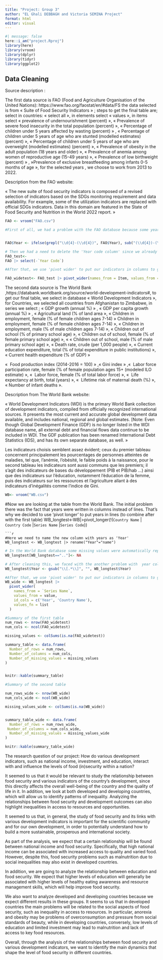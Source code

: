 ```yaml
---
title: "Project: Group 3"
author: "EL Ghali DEBBAGH and Victoria SEMINA Project"
format: html
editor: visual
---
```


```r
#| message: false
here::i_am("project.Rproj")
library(here)
library(vroom)
library(dplyr)
library(tidyr)
library(ggplot2)
```

## Data Cleaning

Source description : 

The first data source is FAO (Food and Agriculture Organisation of the United Nations): https://www.fao.org/faostat/en/#data/FS  the data selected is from « Suite of Food Security Indicators » ; steps to get the final table are; select in countries: « select all », in elements select « values », in items select  « prevalence of undernourishment (percent) », « Prevalence of severe food insecurity in the total population (percent) », « Percentage of children under 5 years affected by wasting (percent) » , « Percentage of children under 5 years of age who are stunted (modelled estimates) (percent) », « Percentage of children under 5 years of age who are overweight (modelled estimates) (percent) », « Prevalence of obesity in the adult population (18 years and older) », « Prevalence of anemia among women of reproductive age (15-49 years) », « Prevalence of low birthweight (percent) » , »Prevalence of exclusive breastfeeding among infants 0-5 months of age », for the selected years , we choose to work from 2013 to 2022.

Description from the FAO website:

« The new suite of food security indicators is composed of a revised selection of indicators based on the SDGs monitoring requirement and data availability. For example, some of the utilization indicators are replaced with official SDGs indicators. Data in this domain are featured in the State of Food Security and Nutrition in the World 2022 report. »

```r
FAO <- vroom("FAO.csv")
```

```r
#First of all, we had a problem with the FAO database because some years in column 'Year' were written as an interval, e.g. 2014 was written as 2013-2015. This problem actually comes from the original FAO website's database description, where years are written as following 2022/2021-2023. So first of all we figured out this issue.


FAO$Year <- ifelse(grepl("\\d{4}-(\\d{4})", FAO$Year), sub("(\\d{4})-(\\d{4})", "\\1", FAO$Year) %>% as.numeric() + 1, FAO$Year)

```

```r
# Then we had a need to delete the 'Year code column' since we already have a column year
FAO_test<-
FAO |> select(-`Year Code`)


```

```r
#After that, we use 'pivot wider' to put our indicators in columns to get our cleaned first table

FAO_widetest<- FAO_test |> pivot_wider(names_from = Item, values_from = Value, id_cols =c('Year', 'Area'))
```
The second data source is The World Bank ,https://databank.worldbank.org/source/world-development-indicators#,  to get our final table, we select in database « World Development Indicators », for Countries, we selected all countries from Afghanistan to Zimbabwe, in series we select ; « GDP growth (annual %) » , « GDP per capita growth (annual %) » , « Agricultural land (% of land area », « Children in employment, female (% of female children ages 7-14) » Children in employment, female (% of female children ages 7-14) », « Children in employment, male (% of male children ages 7-14) », « Children out of school (% of primary school age) », « Children out of school, female (% of female primary school age) », « « Children out of school, male (% of male primary school age) », « Death rate, crude (per 1,000 people) », « Current education expenditure, total (% of total expenditure in public institutions) », « Current health expenditure (% of GDP) »

«  Food production index (2014-2016 = 100) » ,« Gini index » ,«  Labor force participation rate, female (% of female population ages 15+ (modeled ILO estimate) », «  Labor force, female (% of total labor force) », «  Life expectancy at birth, total (years) », «  Lifetime risk of maternal death (%) », « Number of infant deaths ».

Description from The World Bank website:

« World Development Indicators (WDI) is the primary World Bank collection of development indicators, compiled from officially recognized international sources. It presents the most current and accurate global development data available, and includes national, regional and global estimates. [Note: Even though Global Development Finance (GDF) is no longer listed in the WDI database name, all external debt and financial flows data continue to be included in WDI. The GDF publication has been renamed International Debt Statistics (IDS), and has its own separate database, as well. » 

Les indicateurs choisis semblent assez évident; ceux du premier tableau concernent principalement les pourcentages de personnes atteintes de maladies, tel que, l'anémie, l'obésité, le faible poids à la naissance, pour le second tableau les indicateurs sont aussi communs que les premiers; il s'agit des indicateurs de bases du développement (PIB et PIB/hab …) ainsi que des indicateurs sur l'éducation, notamment l'éducation de la femme, puis des indicateurs sur les ressources et l'agriculture allant à des indicateurs d'inégalités comme l'indice de Gini.

```r

WB<- vroom("WB.csv")

```
#Now we are looking at the table from the World Bank. The initial problem there was the fact that years were written in columns instead of lines. That's why we decided to use 'pivot longer' to put years in lines (to combine after with the first table)
WB_longtest<-WB|>pivot_longer(!(`Country Name` | `Country Code` |`Series Name` |`Series Code`))

```
```r
#Here we need to name the new column with years as 'Year'
WB_longtest <- WB_longtest |> rename("Year"="name")
```

```r
# In the World Bank database some missing values were automatically replaced by ".." In order not to get any problems with working with tables we replace such missed values with NA
WB_longtest[WB_longtest==".."]<- NA
```

```r
# After cleaning this, we faced with the another problem with  year columns where years were written as 2014[YR2014]. However, we need to have only the year insteasm so we deleted these brackets for every year 
WB_longtest$Year <- gsub("\\[.*\\]", "", WB_longtest$Year)
```
```r
#After that, we use 'pivot wider' to put our indicators in columns to get our cleaned second table
WB_wide <- WB_longtest |>
  pivot_wider(
    names_from = `Series Name`,
    values_from = value,
    id_cols = c('Year', 'Country Name'),
    values_fn = list
  )

```
```r
#Summary of the first table
num_rows <- nrow(FAO_widetest)
num_cols <- ncol(FAO_widetest)

missing_values <- colSums(is.na(FAO_widetest))

summary_table <- data.frame(
  Number_of_rows = num_rows,
  Number_of_columns = num_cols,
  Number_of_missing_values = missing_values
)


knitr::kable(summary_table)
```

```r
#Summary of the second table

num_rows_wide <- nrow(WB_wide)
num_cols_wide <- ncol(WB_wide)

missing_values_wide <- colSums(is.na(WB_wide))


summary_table_wide <- data.frame(
  Number_of_rows = num_rows_wide,
 Number_of_columns = num_cols_wide,
  Number_of_missing_values = missing_values_wide
)

knitr::kable(summary_table_wide)

```

The research question of our project: How do various development indicators, such as national income, investment, and education, interact with and influence the levels of food (in)security within a nation?

It seemed to us that it would be relevant to study the relationship between food security and various indicators of the country’s development, since this directly affects the overall well-being of the country and the quality of life in it. In addition, we look at both developed and developing countries, which will allow us to identify patterns of inequality. Analyzing the relationships between food security and development outcomes can also highlight inequalities in access to resources and opportunities.

It seemed to us that, in general, the study of food security and its links with various development indicators is important for the scientific community and for our own development, in order to potentially understand how to build a more sustainable, prosperous and international society.

As part of the analysis, we expect that a certain relationship will be found between national income and food security. Specifically, that high national income can be associated with increased access to quality and varied food. However, despite this, food security problems such as malnutrition due to social inequalities may also exist in developed countries.

In addition, we are going to analyze the relationship between education and food security. We expect that higher levels of education will generally be associated with higher levels of healthy eating awareness and resource management skills, which will help improve food security.

We also want to analyze developed and developing countries because we expect different results in these groups. It seems to us that in developed countries the main problems will be related to the social aspects of food security, such as inequality in access to resources. In particular, anorexia and obesity may be problems of overconsumption and pressure from social standards of beauty, while in developing countries, conversely, low levels of education and limited investment may lead to malnutrition and lack of access to key food resources.

Overall, through the analysis of the relationships between food security and various development indicators, we want to identify the main dynamics that shape the level of food security in different countries.

